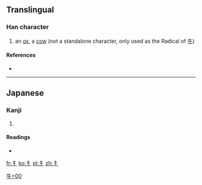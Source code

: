 ==Translingual==

{{stroke order|type=animate}}
===Han character===
{{Han char|rn=93|rad=牛|as=00|sn=4|four=|canj=竹手 (HQ), X竹手 (XHQ)}}

# an [[ox]], a [[cow]] (not a standalone character, only used as the Radical of [[牛]])

====References====
* {{Han ref|kx=0697.011|dkj=19923|hdz=31800.011|uh=725C|ud=29276}}

----

==Japanese==

===Kanji===
{{ja-kanji|grade=|rs=牛00}}

# {{defn|lang=ja|sort=牛00}}

====Readings====
* {{ja-readings|on=|kun=[[うしへん]] (ushihen)}}

[[Category:Japanese-only CJKV Characters|牛+00]]

[[fr:牜]]
[[ko:牜]]
[[pl:牜]]
[[zh:牜]]